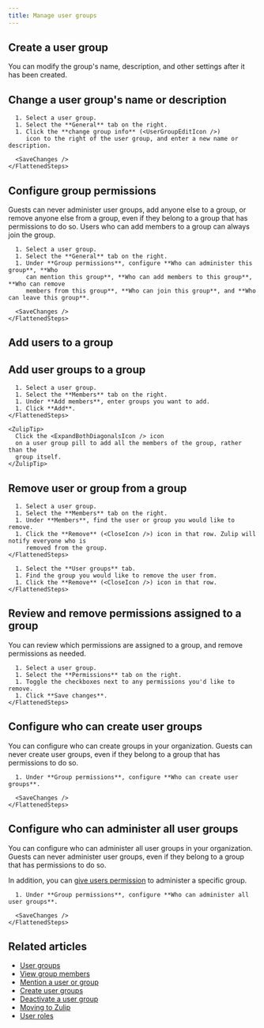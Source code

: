 ```yaml
---
title: Manage user groups
---
```






<CloudPaidPlansOnly />

<UserGroupsIntro />

<UserGroupsApplications />

## Create a user group

<ZulipTip>
  You can modify the group's name, description, and other settings after it
  has been created.
</ZulipTip>

<HowToCreateAUserGroup />

## Change a user group's name or description

<Tabs>
  <TabItem label="Desktop/Web">
    <FlattenedSteps>
      <NavigationSteps target="relative/group/all" />

      1. Select a user group.
      1. Select the **General** tab on the right.
      1. Click the **change group info** (<UserGroupEditIcon />)
         icon to the right of the user group, and enter a new name or description.

      <SaveChanges />
    </FlattenedSteps>
  </TabItem>
</Tabs>

## Configure group permissions

<ZulipNote>
  Guests can never administer user groups, add anyone else to a group, or remove
  anyone else from a group, even if they belong to a group that has permissions
  to do so.
</ZulipNote>

<ZulipTip>
  Users who can add members to a group can always join the group.
</ZulipTip>

<Tabs>
  <TabItem label="Desktop/Web">
    <FlattenedSteps>
      <NavigationSteps target="relative/group/all" />

      1. Select a user group.
      1. Select the **General** tab on the right.
      1. Under **Group permissions**, configure **Who can administer this group**, **Who
         can mention this group**, **Who can add members to this group**, **Who can remove
         members from this group**, **Who can join this group**, and **Who can leave this group**.

      <SaveChanges />
    </FlattenedSteps>
  </TabItem>
</Tabs>

## Add users to a group

<AddUsersToAGroup />

## Add user groups to a group

<UserSubgroupsIntro />

<Tabs>
  <TabItem label="Desktop/Web">
    <FlattenedSteps>
      <NavigationSteps target="relative/group/all" />

      1. Select a user group.
      1. Select the **Members** tab on the right.
      1. Under **Add members**, enter groups you want to add.
      1. Click **Add**.
    </FlattenedSteps>

    <ZulipTip>
      Click the <ExpandBothDiagonalsIcon /> icon
      on a user group pill to add all the members of the group, rather than the
      group itself.
    </ZulipTip>
  </TabItem>
</Tabs>

## Remove user or group from a group

<Tabs>
  <TabItem label="Via group settings">
    <FlattenedSteps>
      <NavigationSteps target="relative/group/all" />

      1. Select a user group.
      1. Select the **Members** tab on the right.
      1. Under **Members**, find the user or group you would like to remove.
      1. Click the **Remove** (<CloseIcon />) icon in that row. Zulip will notify everyone who is
         removed from the group.
    </FlattenedSteps>
  </TabItem>

  <TabItem label="Via user profile">
    <FlattenedSteps>
      <RightSidebarViewProfile />

      1. Select the **User groups** tab.
      1. Find the group you would like to remove the user from.
      1. Click the **Remove** (<CloseIcon />) icon in that row.
    </FlattenedSteps>
  </TabItem>
</Tabs>

## Review and remove permissions assigned to a group

You can review which permissions are assigned to a group, and remove permissions
as needed.

<Tabs>
  <TabItem label="Desktop/Web">
    <FlattenedSteps>
      <NavigationSteps target="relative/group/all" />

      1. Select a user group.
      1. Select the **Permissions** tab on the right.
      1. Toggle the checkboxes next to any permissions you'd like to remove.
      1. Click **Save changes**.
    </FlattenedSteps>
  </TabItem>
</Tabs>

## Configure who can create user groups

<AdminOnly />

You can configure who can create groups in your organization. Guests can never
create user groups, even if they belong to a group that has permissions to do
so.

<Tabs>
  <TabItem label="Desktop/Web">
    <FlattenedSteps>
      <NavigationSteps target="settings/organization-permissions" />

      1. Under **Group permissions**, configure **Who can create user groups**.

      <SaveChanges />
    </FlattenedSteps>
  </TabItem>
</Tabs>

## Configure who can administer all user groups

<AdminOnly />

You can configure who can administer all user groups in your
organization. Guests can never administer user groups, even if they
belong to a group that has permissions to do so.

In addition, you can [give users
permission](#configure-group-permissions) to administer a specific
group.

<Tabs>
  <TabItem label="Desktop/Web">
    <FlattenedSteps>
      <NavigationSteps target="settings/organization-permissions" />

      1. Under **Group permissions**, configure **Who can administer all user groups**.

      <SaveChanges />
    </FlattenedSteps>
  </TabItem>
</Tabs>

## Related articles

* [User groups](/help/user-groups)
* [View group members](/help/view-group-members)
* [Mention a user or group](/help/mention-a-user-or-group)
* [Create user groups](/help/create-user-groups)
* [Deactivate a user group](/help/deactivate-a-user-group)
* [Moving to Zulip](/help/moving-to-zulip)
* [User roles](/help/user-roles)

